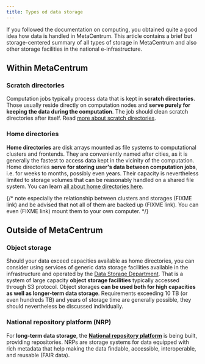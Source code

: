 ```yaml
---
title: Types od data storage
---
```

If you followed the documentation on computing, you obtained quite a good
idea how data is handled in MetaCentrum. This article contains a brief but
storage-centered summary of all types of storage in MetaCentrum and also
other storage facilities in the national e-infrastructure.

## Within MetaCentrum

### Scratch directories 

Computation jobs typically process data that is kept in **scratch directories**. Those usually reside directly on computation nodes and **serve purely for keeping the data during the computation**. The job should clean scratch directories after itself. Read [more about scratch directories](../computing/infrastructure/scratch-storages).

### Home directories

**Home directories** are disk arrays mounted as file systems to computational clusters and frontends. They are conveniently named after cities, as it is generally the fastest to access data kept in the vicinity of the computation. Home directories **serve for storing user's data between computation jobs**, i.e.  for weeks to months, possibly even years. Their capacity is nevertheless limited to storage volumes that can be reasonably handled on a shared file system.  You can learn [all about home directories here](../computing/infrastructure/storages).

{/*
note especially the relationship between clusters and storages (FIXME link) and be advised that not all of them are backed up (FIXME link). You can even (FIXME link) mount them to your own computer.
*/}

## Outside of MetaCentrum

### Object storage

Should your data exceed capacities available as home directories, you can consider using services of generic data storage facilities available in the infrastructure and operated by the [Data Storage Department](https://docs.du.cesnet.cz/en/docs/introduction/introduction). That is a system of large capacity **object storage facilities** typically accessed through S3 protocol. Object storages **can be used both for high capacities as well as longer-term data storage**. Requirements exceeding 10 TB (or even hundreds TB) and years of storage time are generally possible, they should nevertheless be discussed individually.

### National repository platform (NRP)

For **long-term data storage**, the **[National repository platform](https://www.eosc.cz/en/projects/national-repository-platform-for-research-data-os-i-nrp/national-repository-platform)** is being built, providing repositories. NRPs are storage systems for data equipped with rich metadata that help making the data findable, accessible, interoperable, and reusable (FAIR data).
